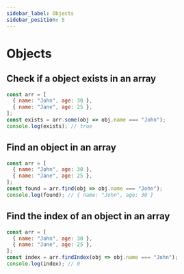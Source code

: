 ```yaml
---
sidebar_label: Objects
sidebar_position: 5
---
```


# Objects

## Check if a object exists in an array

```javascript
const arr = [
  { name: "John", age: 30 },
  { name: "Jane", age: 25 },
];
const exists = arr.some(obj => obj.name === "John");
console.log(exists); // true
```

## Find an object in an array

```javascript
const arr = [
  { name: "John", age: 30 },
  { name: "Jane", age: 25 },
];
const found = arr.find(obj => obj.name === "John");
console.log(found); // { name: "John", age: 30 }
```

## Find the index of an object in an array

```javascript
const arr = [
  { name: "John", age: 30 },
  { name: "Jane", age: 25 },
];
const index = arr.findIndex(obj => obj.name === "John");
console.log(index); // 0
```